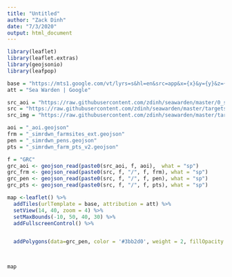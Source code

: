 ```yaml
---
title: "Untitled"
author: "Zack Dinh"
date: "7/3/2020"
output: html_document
---
```


```r
library(leaflet)
library(leaflet.extras)
library(geojsonio)
library(leafpop)
```

```r
base = "https://mts1.google.com/vt/lyrs=s&hl=en&src=app&x={x}&y={y}&z={z}&s=G"
att = "Sea Warden | Google"

src_aoi = "https://raw.githubusercontent.com/zdinh/seawarden/master/0_search_areas/3_aoi/"
src = "https://raw.githubusercontent.com/zdinh/seawarden/master/targets_2_simrdwn/"
src_img = "https://raw.githubusercontent.com/zdinh/seawarden/master/targets_2_simrdwn/1_SIMRDWN_final/annotated/"

aoi = "_aoi.geojson"
frm = "_simrdwn_farmsites_ext.geojson"
pen = "_simrdwn_pens.geojson"
pts = "_simrdwn_farm_pts_v2.geojson"

f = "GRC"
grc_aoi <- geojson_read(paste0(src_aoi, f, aoi),  what = "sp")
grc_frm <- geojson_read(paste0(src, f, "/", f, frm), what = "sp")
grc_pen <- geojson_read(paste0(src, f, "/", f, pen), what = "sp")
grc_pts <- geojson_read(paste0(src, f, "/", f, pts), what = "sp")

map <-leaflet() %>%
  addTiles(urlTemplate = base, attribution = att) %>%
  setView(14, 40, zoom = 4) %>%
  setMaxBounds(-10, 50, 40, 30) %>%
  addFullscreenControl() %>%


  addPolygons(data=grc_pen, color = '#3bb2d0', weight = 2, fillOpacity = 0, popup = popupTable(grc_pen, feature.id = FALSE, row.numbers = FALSE))

    

map
```